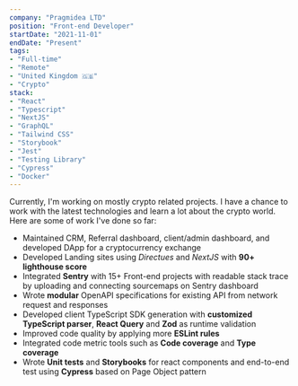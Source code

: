 ```yaml
---
company: "Pragmidea LTD"
position: "Front-end Developer"
startDate: "2021-11-01"
endDate: "Present"
tags:
- "Full-time"
- "Remote"
- "United Kingdom 🇬🇧"
- "Crypto"
stack:
- "React"
- "Typescript"
- "NextJS"
- "GraphQL"
- "Tailwind CSS"
- "Storybook"
- "Jest"
- "Testing Library"
- "Cypress"
- "Docker"
---
```


Currently, I'm working on mostly crypto related projects.
I have a chance to work with the latest technologies and learn a lot about the crypto world.
Here are some of work I've done so far:

- Maintained CRM, Referral dashboard, client/admin dashboard, and developed DApp for a cryptocurrency exchange
- Developed Landing sites using *Directues* and *NextJS* with **90+ lighthouse score**
- Integrated **Sentry** with 15+ Front-end projects with readable stack trace by uploading and connecting sourcemaps on Sentry dashboard
- Wrote **modular** OpenAPI specifications for existing API from network request and responses 
- Developed client TypeScript SDK generation with **customized TypeScript parser**, **React Query** and **Zod** as runtime validation
- Improved code quality by applying more **ESLint rules**
- Integrated code metric tools such as **Code coverage** and **Type coverage**
- Wrote **Unit tests** and **Storybooks** for react components and end-to-end test using **Cypress** based on Page Object pattern
